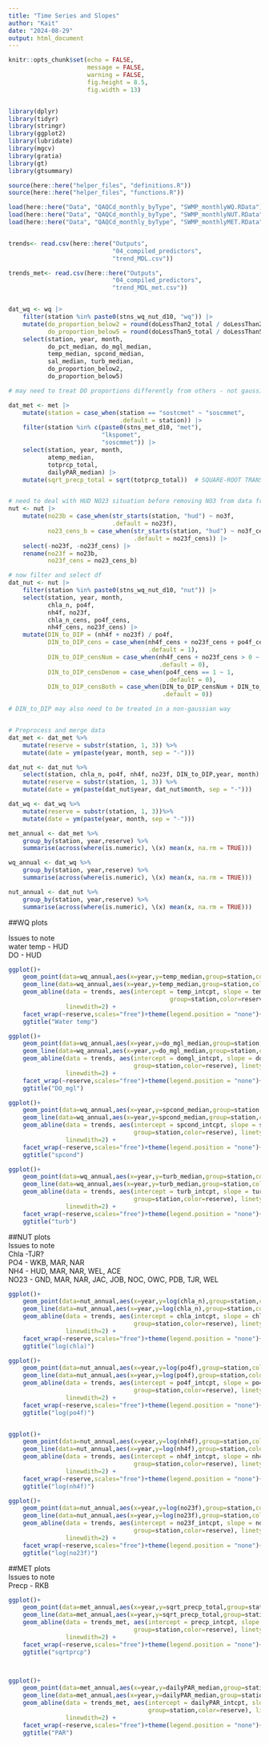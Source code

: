 ```yaml
---
title: "Time Series and Slopes"
author: "Kait"
date: "2024-08-29"
output: html_document
---
```


```r
knitr::opts_chunk$set(echo = FALSE,
                      message = FALSE,
                      warning = FALSE,
                      fig.height = 8.5,
                      fig.width = 13)


library(dplyr)
library(tidyr)
library(stringr)
library(ggplot2)
library(lubridate)
library(mgcv)
library(gratia)
library(gt)
library(gtsummary)
```



```r

source(here::here("helper_files", "definitions.R"))
source(here::here("helper_files", "functions.R"))

load(here::here("Data", "QAQCd_monthly_byType", "SWMP_monthlyWQ.RData"))
load(here::here("Data", "QAQCd_monthly_byType", "SWMP_monthlyNUT.RData"))
load(here::here("Data", "QAQCd_monthly_byType", "SWMP_monthlyMET.RData"))


trends<- read.csv(here::here("Outputs", 
                             "04_compiled_predictors",
                             "trend_MDL.csv"))

trends_met<- read.csv(here::here("Outputs", 
                             "04_compiled_predictors",
                             "trend_MDL_met.csv"))


dat_wq <- wq |> 
    filter(station %in% paste0(stns_wq_nut_d10, "wq")) |> 
    mutate(do_proportion_below2 = round(doLessThan2_total / doLessThan2_nValid, 4),
           do_proportion_below5 = round(doLessThan5_total / doLessThan5_nValid, 4)) |> 
    select(station, year, month, 
           do_pct_median, do_mgl_median,
           temp_median, spcond_median, 
           sal_median, turb_median,
           do_proportion_below2,
           do_proportion_below5)

# may need to treat DO proportions differently from others - not gaussian, but beta

dat_met <- met |> 
    mutate(station = case_when(station == "sostcmet" ~ "soscmmet",
                               .default = station)) |> 
    filter(station %in% c(paste0(stns_met_d10, "met"),
                          "lkspomet",
                          "soscmmet")) |> 
    select(station, year, month, 
           atemp_median,
           totprcp_total,
           dailyPAR_median) |> 
    mutate(sqrt_precp_total = sqrt(totprcp_total))  # SQUARE-ROOT TRANSFORM


# need to deal with HUD NO23 situation before removing NO3 from data frame
nut <- nut |> 
    mutate(no23b = case_when(str_starts(station, "hud") ~ no3f,
                             .default = no23f),
           no23_cens_b = case_when(str_starts(station, "hud") ~ no3f_cens,
                                   .default = no23f_cens)) |> 
    select(-no23f, -no23f_cens) |> 
    rename(no23f = no23b,
           no23f_cens = no23_cens_b)

# now filter and select df
dat_nut <- nut |> 
    filter(station %in% paste0(stns_wq_nut_d10, "nut")) |> 
    select(station, year, month, 
           chla_n, po4f,
           nh4f, no23f,
           chla_n_cens, po4f_cens,
           nh4f_cens, no23f_cens) |> 
    mutate(DIN_to_DIP = (nh4f + no23f) / po4f,
           DIN_to_DIP_cens = case_when(nh4f_cens + no23f_cens + po4f_cens == 0 ~ 0,
                                       .default = 1),
           DIN_to_DIP_censNum = case_when(nh4f_cens + no23f_cens > 0 ~ 1,
                                          .default = 0),
           DIN_to_DIP_censDenom = case_when(po4f_cens == 1 ~ 1,
                                            .default = 0),
           DIN_to_DIP_censBoth = case_when(DIN_to_DIP_censNum + DIN_to_DIP_censDenom == 2 ~ 1,
                                           .default = 0))

# DIN_to_DIP may also need to be treated in a non-gaussian way


# Preprocess and merge data
dat_met <- dat_met %>%
    mutate(reserve = substr(station, 1, 3)) %>% 
    mutate(date = ym(paste(year, month, sep = "-")))

dat_nut <- dat_nut %>%
    select(station, chla_n, po4f, nh4f, no23f, DIN_to_DIP,year, month) %>%
    mutate(reserve = substr(station, 1, 3)) %>% 
    mutate(date = ym(paste(dat_nut$year, dat_nut$month, sep = "-")))

dat_wq <- dat_wq %>%
    mutate(reserve = substr(station, 1, 3))%>% 
    mutate(date = ym(paste(year, month, sep = "-")))

met_annual <- dat_met %>%
    group_by(station, year,reserve) %>%
    summarise(across(where(is.numeric), \(x) mean(x, na.rm = TRUE)))

wq_annual <- dat_wq %>%
    group_by(station, year,reserve) %>%
    summarise(across(where(is.numeric), \(x) mean(x, na.rm = TRUE)))

nut_annual <- dat_nut %>%
    group_by(station, year,reserve) %>%
    summarise(across(where(is.numeric), \(x) mean(x, na.rm = TRUE)))

```

##WQ plots  

Issues to note  
water temp - HUD  
DO - HUD  


```r
ggplot()+
    geom_point(data=wq_annual,aes(x=year,y=temp_median,group=station,color=reserve))+
    geom_line(data=wq_annual,aes(x=year,y=temp_median,group=station,color=reserve))+
    geom_abline(data = trends, aes(intercept = temp_intcpt, slope = temp_trend,
                                             group=station,color=reserve), linetype = "dashed",
                linewdith=2) +
    facet_wrap(~reserve,scales="free")+theme(legend.position = "none")+
    ggtitle("Water temp")

ggplot()+
    geom_point(data=wq_annual,aes(x=year,y=do_mgl_median,group=station,color=reserve))+
    geom_line(data=wq_annual,aes(x=year,y=do_mgl_median,group=station,color=reserve))+
    geom_abline(data = trends, aes(intercept = domgl_intcpt, slope = domgl_trend,
                                   group=station,color=reserve), linetype = "dashed",
                linewdith=2) +
    facet_wrap(~reserve,scales="free")+theme(legend.position = "none")+
    ggtitle("DO_mgl")

ggplot()+
    geom_point(data=wq_annual,aes(x=year,y=spcond_median,group=station,color=reserve))+
    geom_line(data=wq_annual,aes(x=year,y=spcond_median,group=station,color=reserve))+
    geom_abline(data = trends, aes(intercept = spcond_intcpt, slope = spcond_trend,
                                   group=station,color=reserve), linetype = "dashed",
                linewdith=2) +
    facet_wrap(~reserve,scales="free")+theme(legend.position = "none")+
    ggtitle("spcond")

ggplot()+
    geom_point(data=wq_annual,aes(x=year,y=turb_median,group=station,color=reserve))+
    geom_line(data=wq_annual,aes(x=year,y=turb_median,group=station,color=reserve))+
    geom_abline(data = trends, aes(intercept = turb_intcpt, slope = turb_trend,
                                   group=station,color=reserve), linetype = "dashed",
                linewdith=2) +
    facet_wrap(~reserve,scales="free")+theme(legend.position = "none")+
    ggtitle("turb")
```


##NUT plots  
Issues to note  
Chla  -TJR?  
PO4 - WKB, MAR, NAR  
NH4 - HUD, MAR, NAR, WEL, ACE  
NO23 - GND, MAR, NAR, JAC, JOB, NOC, OWC, PDB, TJR, WEL  


```r
ggplot()+
    geom_point(data=nut_annual,aes(x=year,y=log(chla_n),group=station,color=reserve))+
    geom_line(data=nut_annual,aes(x=year,y=log(chla_n),group=station,color=reserve))+
    geom_abline(data = trends, aes(intercept = chla_intcpt, slope = chla_trend,
                                   group=station,color=reserve), linetype = "dashed",
                linewdith=2) +
    facet_wrap(~reserve,scales="free")+theme(legend.position = "none")+
    ggtitle("log(chla)")

ggplot()+
    geom_point(data=nut_annual,aes(x=year,y=log(po4f),group=station,color=reserve))+
    geom_line(data=nut_annual,aes(x=year,y=log(po4f),group=station,color=reserve))+
    geom_abline(data = trends, aes(intercept = po4f_intcpt, slope = po4f_trend,
                                   group=station,color=reserve), linetype = "dashed",
                linewdith=2) +
    facet_wrap(~reserve,scales="free")+theme(legend.position = "none")+
    ggtitle("log(po4f)")


ggplot()+
    geom_point(data=nut_annual,aes(x=year,y=log(nh4f),group=station,color=reserve))+
    geom_line(data=nut_annual,aes(x=year,y=log(nh4f),group=station,color=reserve))+
    geom_abline(data = trends, aes(intercept = nh4f_intcpt, slope = nh4f_trend,
                                   group=station,color=reserve), linetype = "dashed",
                linewdith=2) +
    facet_wrap(~reserve,scales="free")+theme(legend.position = "none")+
    ggtitle("log(nh4f)")

ggplot()+
    geom_point(data=nut_annual,aes(x=year,y=log(no23f),group=station,color=reserve))+
    geom_line(data=nut_annual,aes(x=year,y=log(no23f),group=station,color=reserve))+
    geom_abline(data = trends, aes(intercept = no23f_intcpt, slope = no23f_trend,
                                   group=station,color=reserve), linetype = "dashed",
                linewdith=2) +
    facet_wrap(~reserve,scales="free")+theme(legend.position = "none")+
    ggtitle("log(no23f)")

```

##MET plots  
Issues to note  
Precp - RKB  

```r
ggplot()+
    geom_point(data=met_annual,aes(x=year,y=sqrt_precp_total,group=station,color=reserve))+
    geom_line(data=met_annual,aes(x=year,y=sqrt_precp_total,group=station,color=reserve))+
    geom_abline(data = trends_met, aes(intercept = precp_intcpt, slope = precp_trend,
                                   group=station,color=reserve), linetype = "dashed",
                linewdith=2) +
    facet_wrap(~reserve,scales="free")+theme(legend.position = "none")+
    ggtitle("sqrtprcp")



ggplot()+
    geom_point(data=met_annual,aes(x=year,y=dailyPAR_median,group=station,color=reserve))+
    geom_line(data=met_annual,aes(x=year,y=dailyPAR_median,group=station,color=reserve))+
    geom_abline(data = trends_met, aes(intercept = dailyPAR_intcpt, slope = dailyPAR_trend,
                                       group=station,color=reserve), linetype = "dashed",
                linewdith=2) +
    facet_wrap(~reserve,scales="free")+theme(legend.position = "none")+
    ggtitle("PAR")
```

